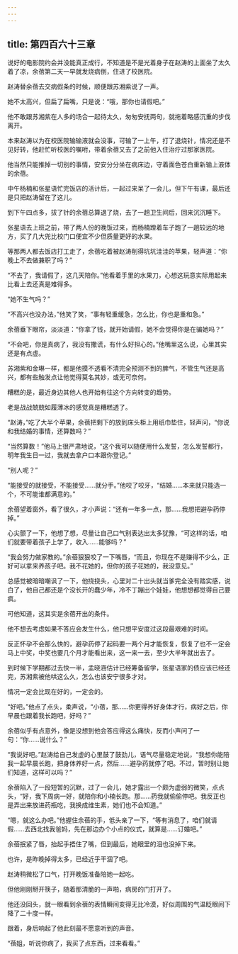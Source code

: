 ```yaml
---
---
---
```

title: 第四百六十三章
---




说好的电影院约会并没能真正成行，不知道是不是光着身子在赵涛的上面坐了太久着了凉，余蓓第二天一早就发烧病倒，住进了校医院。

赵涛替余蓓去交病假条的时候，顺便跟苏湘紫说了一声。

她不太高兴，但扁了扁嘴，只是说：“哦，那你也请假吧。”

他不敢跟苏湘紫在人多的场合一起待太久，匆匆安抚两句，就拖着略感沉重的步伐离开。

本来赵涛以为在校医院输输液就会没事，可输了一上午，打了退烧针，情况还是不见好转，他赶忙听校医的嘱咐，带着余蓓又去了之前他入住治疗过那家医院。

他当然只能推掉一切别的事情，安安分分坐在病床边，守着面色苍白重新输上液体的余蓓。

中午杨楠和张星语忙完饭店的活计后，一起过来呆了一会儿，但下午有课，最后还是只把赵涛留在了这儿。

到下午四点多，拔了针的余蓓总算退了烧，去了一趟卫生间后，回来沉沉睡下。

张星语去上班之前，带了两人份的晚饭过来，而杨楠蹬着车子跑了一趟较远的地方，买了几大兜比校门口便宜不少但质量更好的水果。

等那两人都去饭店打工走了，余蓓吃着被赵涛削得坑坑洼洼的苹果，轻声道：“你晚上不去做兼职了吗？”

“不去了，我请假了，这几天陪你。”他看着手里的水果刀，心想这玩意实际用起来比看上去还真是难得多。

“她不生气吗？”

“不高兴也没办法，”他笑了笑，“事有轻重缓急，怎么比，你也是重和急。”

余蓓垂下眼帘，淡淡道：“你拿了钱，就开始请假，她不会觉得你是在骗她吗？”

“不会吧，你是真病了，我没有撒谎，有什么好担心的。”他嘴里这么说，心里其实还是有点虚。

苏湘紫和金琳一样，都是他摸不透看不清完全预测不到的脾气，不管生气还是高兴，都有些触发点让他觉得莫名其妙，或无可奈何。

糟糕的是，最近身边其他人也开始有往这个方向转变的趋势。

老是战战兢兢如履薄冰的感觉真是糟糕透了。

“赵涛，”吃了大半个苹果，余蓓把剩下的放到床头柜上用纸巾垫住，轻声问，“你说和我结婚的事情，还算数吗？”

“当然算数！”他马上很严肃地说，“这个我可以随便用什么发誓，怎么发誓都行，明年我生日一过，我就去拿户口本跟你登记。”

“别人呢？”

“能接受的就接受，不能接受……就分手。”他咬了咬牙，“结婚……本来就只能选一个，不可能谁都满意的。”

余蓓望着窗外，看了很久，才小声说：“还有一年多一点，那……我想把避孕药停掉。”

心尖颤了一下，他想了想，尽量让自己口气别表达出太多犹豫，“可这样的话，咱们就要带着孩子上学了，收入……能够吗？”

“我会努力做家教的。”余蓓狠狠咬了一下嘴唇，“而且，你现在不是赚得不少么，正好可以拿来养孩子吧。我不花她的，但你的孩子花她的，我没意见。”

总感觉被暗暗嘲讽了一下，他挠挠头，心里对二十出头就当爹完全没有踏实感，说白了，他自己都还是个没长开的蠢少年，冷不丁蹦出个娃娃，他想想都觉得自己要疯。

可他知道，这其实是余蓓开出的条件。

他不想去考虑如果不答应会发生什么，他只想平安度过这段最艰难的时间。

反正怀孕不会那么快的，避孕药停了起码要一两个月才能恢复，恢复了也不一定会马上中奖，中奖也要几个月才能看出来，这一来一去，至少大半年就出去了。

到时候下学期都过去快一半，孟晓涵估计已经筹备留学，张星语家的债应该已经还完，苏湘紫被他哄这么久，怎么也该安宁很多才对。

情况一定会比现在好的，一定会的。

“好吧。”他点了点头，柔声说，“小蓓，那……你更得养好身体才行，病好之后，你早晨也跟着我长跑吧，好吗？”

余蓓似乎有点意外，像是没想到他会答应得这么痛快，反而小声问了一句：“你……说什么？”

“我说好吧。”赵涛给自己发虚的心里鼓了鼓劲儿，语气尽量稳定地说，“我想你能陪我一起早晨长跑，把身体养好一点，然后……避孕药就停了吧。不过，暂时别让她们知道，这样可以吗？”

余蓓陷入了一段短暂的沉默，过了一会儿，她才露出一个颇为虚弱的微笑，点点头，“好，我下周病一好，就陪你和小楠长跑。那……药我就偷偷停吧。我反正也是弄出来放进药瓶吃，我换成维生素，她们也不会知道。”

“嗯，就这么办吧。”他握住余蓓的手，低头亲了一下，“等有消息了，咱们就请假……去西北找我爸妈，先在那边办个小点的仪式，就算是……订婚吧。”

余蓓抿紧了唇，抬起手捂住了嘴，但到最后，她眼里的泪也没掉下来。

也许，是昨晚掉得太多，已经近乎干涸了吧。

赵涛稍微松了口气，打开晚饭准备陪她一起吃。

但他刚刚掰开筷子，随着那清脆的一声啪，病房的门打开了。

他还没回头，就一眼看到余蓓的表情瞬间变得无比冷漠，好似周围的气温眨眼间下降了二十度一样。

跟着，身后响起了他此刻最不愿意听到的声音。

“蓓姐，听说你病了，我买了点东西，过来看看。”